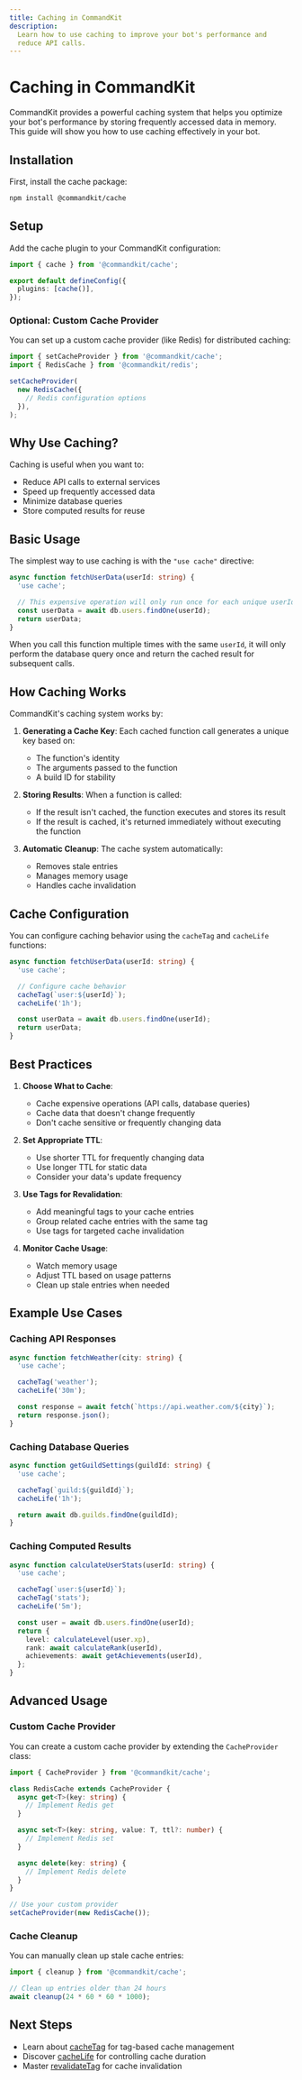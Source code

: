 ```yaml
---
title: Caching in CommandKit
description:
  Learn how to use caching to improve your bot's performance and
  reduce API calls.
---
```


# Caching in CommandKit

CommandKit provides a powerful caching system that helps you optimize
your bot's performance by storing frequently accessed data in memory.
This guide will show you how to use caching effectively in your bot.

## Installation

First, install the cache package:

```bash
npm install @commandkit/cache
```

## Setup

Add the cache plugin to your CommandKit configuration:

```ts
import { cache } from '@commandkit/cache';

export default defineConfig({
  plugins: [cache()],
});
```

### Optional: Custom Cache Provider

You can set up a custom cache provider (like Redis) for distributed
caching:

```ts
import { setCacheProvider } from '@commandkit/cache';
import { RedisCache } from '@commandkit/redis';

setCacheProvider(
  new RedisCache({
    // Redis configuration options
  }),
);
```

## Why Use Caching?

Caching is useful when you want to:

- Reduce API calls to external services
- Speed up frequently accessed data
- Minimize database queries
- Store computed results for reuse

## Basic Usage

The simplest way to use caching is with the `"use cache"` directive:

```ts
async function fetchUserData(userId: string) {
  'use cache';

  // This expensive operation will only run once for each unique userId
  const userData = await db.users.findOne(userId);
  return userData;
}
```

When you call this function multiple times with the same `userId`, it
will only perform the database query once and return the cached result
for subsequent calls.

## How Caching Works

CommandKit's caching system works by:

1. **Generating a Cache Key**: Each cached function call generates a
   unique key based on:

   - The function's identity
   - The arguments passed to the function
   - A build ID for stability

2. **Storing Results**: When a function is called:

   - If the result isn't cached, the function executes and stores its
     result
   - If the result is cached, it's returned immediately without
     executing the function

3. **Automatic Cleanup**: The cache system automatically:
   - Removes stale entries
   - Manages memory usage
   - Handles cache invalidation

## Cache Configuration

You can configure caching behavior using the `cacheTag` and
`cacheLife` functions:

```ts
async function fetchUserData(userId: string) {
  'use cache';

  // Configure cache behavior
  cacheTag(`user:${userId}`);
  cacheLife('1h');

  const userData = await db.users.findOne(userId);
  return userData;
}
```

## Best Practices

1. **Choose What to Cache**:

   - Cache expensive operations (API calls, database queries)
   - Cache data that doesn't change frequently
   - Don't cache sensitive or frequently changing data

2. **Set Appropriate TTL**:

   - Use shorter TTL for frequently changing data
   - Use longer TTL for static data
   - Consider your data's update frequency

3. **Use Tags for Revalidation**:

   - Add meaningful tags to your cache entries
   - Group related cache entries with the same tag
   - Use tags for targeted cache invalidation

4. **Monitor Cache Usage**:
   - Watch memory usage
   - Adjust TTL based on usage patterns
   - Clean up stale entries when needed

## Example Use Cases

### Caching API Responses

```ts
async function fetchWeather(city: string) {
  'use cache';

  cacheTag('weather');
  cacheLife('30m');

  const response = await fetch(`https://api.weather.com/${city}`);
  return response.json();
}
```

### Caching Database Queries

```ts
async function getGuildSettings(guildId: string) {
  'use cache';

  cacheTag(`guild:${guildId}`);
  cacheLife('1h');

  return await db.guilds.findOne(guildId);
}
```

### Caching Computed Results

```ts
async function calculateUserStats(userId: string) {
  'use cache';

  cacheTag(`user:${userId}`);
  cacheTag('stats');
  cacheLife('5m');

  const user = await db.users.findOne(userId);
  return {
    level: calculateLevel(user.xp),
    rank: await calculateRank(userId),
    achievements: await getAchievements(userId),
  };
}
```

## Advanced Usage

### Custom Cache Provider

You can create a custom cache provider by extending the
`CacheProvider` class:

```ts
import { CacheProvider } from '@commandkit/cache';

class RedisCache extends CacheProvider {
  async get<T>(key: string) {
    // Implement Redis get
  }

  async set<T>(key: string, value: T, ttl?: number) {
    // Implement Redis set
  }

  async delete(key: string) {
    // Implement Redis delete
  }
}

// Use your custom provider
setCacheProvider(new RedisCache());
```

### Cache Cleanup

You can manually clean up stale cache entries:

```ts
import { cleanup } from '@commandkit/cache';

// Clean up entries older than 24 hours
await cleanup(24 * 60 * 60 * 1000);
```

## Next Steps

- Learn about [cacheTag](./02-cacheTag-function.mdx) for tag-based
  cache management
- Discover [cacheLife](./03-cacheLife-function.mdx) for controlling
  cache duration
- Master [revalidateTag](./05-revalidateTag-function.mdx) for cache
  invalidation
